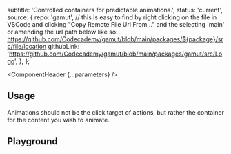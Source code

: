 


  subtitle: 'Controlled containers for predictable animations.',
  status: 'current',
  source: {
    repo: 'gamut',
    // this is easy to find by right clicking on the file in VSCode and clicking "Copy Remote File Url From..." and the selecting 'main' or amending the url path below like so: https://github.com/Codecademy/gamut/blob/main/packages/${package}/src/file/location
    githubLink:
      'https://github.com/Codecademy/gamut/blob/main/packages/gamut/src/Logo',
  },
};

<Meta of={AnimationStories} />

<ComponentHeader {...parameters} />

## Usage

Animations should not be the click target of actions, but rather the container for the content you wish to animate.

## Playground

<Canvas sourceState="shown" of={AnimationStories.Default} />

<Controls />
